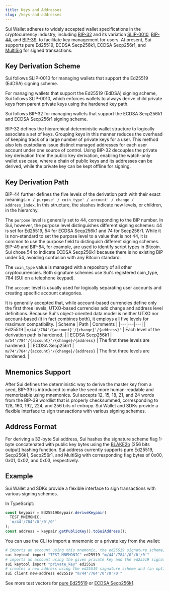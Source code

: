 ```yaml
---
title: Keys and Addresses
slug: /keys-and-addresses
---
```


Sui Wallet adheres to widely accepted wallet specifications in the cryptocurrency industry, including [BIP-32](https://github.com/bitcoin/bips/blob/master/bip-0032.mediawiki) and its variation [SLIP-0010](https://github.com/satoshilabs/slips/blob/master/slip-0010.md), [BIP-44](https://github.com/bitcoin/bips/blob/master/bip-0044.mediawiki), and [BIP-39](https://github.com/bitcoin/bips/blob/master/bip-0039.mediawiki), to facilitate key management for users. At present, Sui supports pure Ed25519, ECDSA Secp256k1, ECDSA Secp256r1, and [MultiSig](multisig.mdx) for signed transactions.

## Key Derivation Scheme

Sui follows SLIP-0010 for managing wallets that support the Ed25519 (EdDSA) signing scheme.

For managing wallets that support the Ed25519 (EdDSA) signing scheme, Sui follows SLIP-0010, which enforces wallets to always derive child private keys from parent private keys using the hardened key path.

Sui follows BIP-32 for managing wallets that support the ECDSA Secp256k1 and ECDSA Secp256r1 signing scheme.

BIP-32 defines the hierarchical deterministic wallet structure to logically associate a set of keys. Grouping keys in this manner reduces the overhead of keeping track of a large number of private keys for a user. This method also lets custodians issue distinct managed addresses for each user account under one source of control. Using BIP-32 decouples the private key derivation from the public key derivation, enabling the watch-only wallet use case, where a chain of public keys and its addresses can be derived, while the private key can be kept offline for signing.

## Key Derivation Path

BIP-44 further defines the five levels of the derivation path with their exact meanings: `m / purpose' / coin_type' / account' / change / address_index`. In this structure, the slashes indicate new levels, or children, in the hierarchy.

The `purpose` level is generally set to 44, corresponding to the BIP number. In Sui, however, the purpose level distinguishes different signing schemes: 44 is set for Ed25519, 54 for ECDSA Secp256k1 and 74 for Secp256r1. While it is non-standard to set the purpose level to a value that is not 44, it is common to use the purpose field to distinguish different signing schemes. BIP-49 and BIP-84, for example, are used to identify script types in Bitcoin. Sui chose 54 to indicate ECDSA Secp256k1 because there is no existing BIP under 54, avoiding confusion with any Bitcoin standard.

The `coin_type` value is managed with a repository of all other cryptocurrencies. Both signature schemes use Sui's registered coin_type, 784 (SUI on a telephone keypad).

The `account` level is usually used for logically separating user accounts and creating specific account categories.

It is generally accepted that, while account-based currencies define only the first three levels, UTXO-based currencies add change and address level definitions. Because Sui's object-oriented data model is neither UTXO nor account-based (it in fact combines both), it employs all five levels for maximum compatibility.
| Scheme | Path | Comments |
|---|---|---|
| Ed25519 | `m/44'/784'/{account}'/{change}'/{address}'` | Each level of the derivation path is hardened. |
| ECDSA Secp256k1 | `m/54'/784'/{account}'/{change}/{address}` | The first three levels are hardened. |
| ECDSA Secp256r1 | `m/74'/784'/{account}'/{change}/{address}` | The first three levels are hardened. |

## Mnemonics Support

After Sui defines the deterministic way to derive the master key from a seed, BIP-39 is introduced to make the seed more human-readable and memorizable using mnemonics. Sui accepts 12, 15, 18, 21, and 24 words from the BIP-39 wordlist that is properly checksummed, corresponding to 128, 160, 192, 224, and 256 bits of entropy. Sui Wallet and SDKs provide a flexible interface to sign transactions with various signing schemes.

## Address Format

For deriving a 32-byte Sui address, Sui hashes the signature scheme flag 1-byte concatenated with public key bytes using the [BLAKE2b](https://www.blake2.net/) (256 bits output) hashing function. Sui address currently supports pure Ed25519, Secp256k1, Secp256r1, and MultiSig with corresponding flag bytes of 0x00, 0x01, 0x02, and 0x03, respectively.

## Example

Sui Wallet and SDKs provide a flexible interface to sign transactions with various signing schemes.

In TypeScript:

```typescript
const keypair = Ed25519Keypair.deriveKeypair(
  TEST_MNEMONIC,
  `m/44'/784'/0'/0'/0'`
);
const address = keypair.getPublicKey().toSuiAddress();
```

You can use the CLI to import a mnemonic or a private key from the wallet:

```bash
# imports an account using this mnemonic, the ed25519 signature scheme, and (an optional) derivation path
sui keytool import "TEST_MNEMONIC" ed25519 "m/44'/784'/0'/0'/0'"
# imports an account using the given private key and the ed25519 signature scheme
sui keytool import "private_key" ed25519
# creates a new address using the ed25519 signature scheme and (an optional) derivation path
sui client new-address ed25519 "m/44'/784'/0'/0'/0'"
```

See more test vectors for [pure Ed25519](https://github.com/MystenLabs/sui/blob/f3b5fdd73da64a0df65fb4323471512b0f57ec4d/sdk/typescript/test/unit/cryptography/ed25519-keypair.test.ts) or [ECDSA Secp256k1](https://github.com/MystenLabs/sui/blob/199f06d25ce85f0270a1a5a0396156bb2b83122c/sdk/typescript/test/unit/cryptography/secp256k1-keypair.test.ts).
